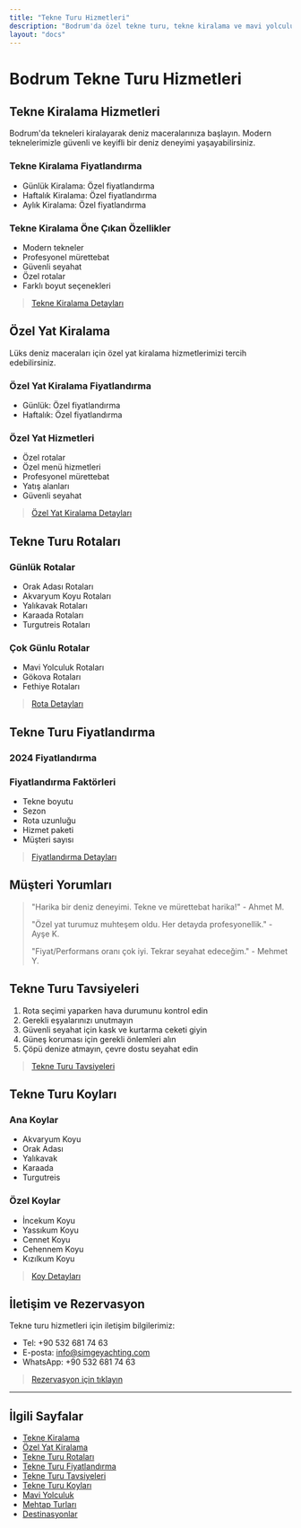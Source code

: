 ```yaml
---
title: "Tekne Turu Hizmetleri"
description: "Bodrum'da özel tekne turu, tekne kiralama ve mavi yolculuk hizmetleri"
layout: "docs"
---
```


# Bodrum Tekne Turu Hizmetleri

## Tekne Kiralama Hizmetleri

Bodrum'da tekneleri kiralayarak deniz maceralarınıza başlayın. Modern teknelerimizle güvenli ve keyifli bir deniz deneyimi yaşayabilirsiniz.

### Tekne Kiralama Fiyatlandırma

- Günlük Kiralama: Özel fiyatlandırma
- Haftalık Kiralama: Özel fiyatlandırma
- Aylık Kiralama: Özel fiyatlandırma

### Tekne Kiralama Öne Çıkan Özellikler

- Modern tekneler
- Profesyonel mürettebat
- Güvenli seyahat
- Özel rotalar
- Farklı boyut seçenekleri

> [Tekne Kiralama Detayları](/tekne-turlari#tekne-kiralama-hizmetleri)

## Özel Yat Kiralama

Lüks deniz maceraları için özel yat kiralama hizmetlerimizi tercih edebilirsiniz.

### Özel Yat Kiralama Fiyatlandırma

- Günlük: Özel fiyatlandırma
- Haftalık: Özel fiyatlandırma

### Özel Yat Hizmetleri

- Özel rotalar
- Özel menü hizmetleri
- Profesyonel mürettebat
- Yatış alanları
- Güvenli seyahat

> [Özel Yat Kiralama Detayları](/tekne-turlari#ozel-yat-kiralama)

## Tekne Turu Rotaları

### Günlük Rotalar

- Orak Adası Rotaları
- Akvaryum Koyu Rotaları
- Yalıkavak Rotaları
- Karaada Rotaları
- Turgutreis Rotaları

### Çok Günlu Rotalar

- Mavi Yolculuk Rotaları
- Gökova Rotaları
- Fethiye Rotaları

> [Rota Detayları](/tekne-turlari#tekne-turu-rotalari)

## Tekne Turu Fiyatlandırma

### 2024 Fiyatlandırma



### Fiyatlandırma Faktörleri

- Tekne boyutu
- Sezon
- Rota uzunluğu
- Hizmet paketi
- Müşteri sayısı

> [Fiyatlandırma Detayları](/tekne-turlari/fiyatlar)

## Müşteri Yorumları

> "Harika bir deniz deneyimi. Tekne ve mürettebat harika!" - Ahmet M.
> 
> "Özel yat turumuz muhteşem oldu. Her detayda profesyonellik." - Ayşe K.
> 
> "Fiyat/Performans oranı çok iyi. Tekrar seyahat edeceğim." - Mehmet Y.

## Tekne Turu Tavsiyeleri

1. Rota seçimi yaparken hava durumunu kontrol edin
2. Gerekli eşyalarınızı unutmayın
3. Güvenli seyahat için kask ve kurtarma ceketi giyin
4. Güneş koruması için gerekli önlemleri alın
5. Çöpü denize atmayın, çevre dostu seyahat edin

> [Tekne Turu Tavsiyeleri](/tekne-turlari/tavsiyeler)

## Tekne Turu Koyları

### Ana Koylar

- Akvaryum Koyu
- Orak Adası
- Yalıkavak
- Karaada
- Turgutreis

### Özel Koylar

- İncekum Koyu
- Yassıkum Koyu
- Cennet Koyu
- Cehennem Koyu
- Kızılkum Koyu

> [Koy Detayları](/tekne-turlari/koylar)

## İletişim ve Rezervasyon

Tekne turu hizmetleri için iletişim bilgilerimiz:

- Tel: +90 532 681 74 63
- E-posta: info@simgeyachting.com
- WhatsApp: +90 532 681 74 63

> [Rezervasyon için tıklayın](/iletisim)

---

## İlgili Sayfalar

- [Tekne Kiralama](/tekne-turlari#tekne-kiralama-hizmetleri)
- [Özel Yat Kiralama](/tekne-turlari#ozel-yat-kiralama)
- [Tekne Turu Rotaları](/tekne-turlari#tekne-turu-rotalari)
- [Tekne Turu Fiyatlandırma](/tekne-turlari/fiyatlar)
- [Tekne Turu Tavsiyeleri](/tekne-turlari/tavsiyeler)
- [Tekne Turu Koyları](/tekne-turlari/koylar)
- [Mavi Yolculuk](/tekne-turlari/mavi-yolculuk)
- [Mehtap Turları](/tekne-turlari/mehtap-turlari)
- [Destinasyonlar](/destinasyonlar)
